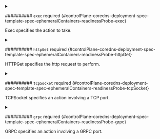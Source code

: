


<details className="config-field" data-expandable="true">
<summary>

########## `exec` <span className="config-field-required" data-required="false">required</span> <span className="config-field-type"></span> <span className="config-field-default"></span> <span className="config-field-enum"></span> {#controlPlane-coredns-deployment-spec-template-spec-ephemeralContainers-readinessProbe-exec}

Exec specifies the action to take.

</summary>

<PartialExecreference />


</details>



<details className="config-field" data-expandable="true">
<summary>

########## `httpGet` <span className="config-field-required" data-required="false">required</span> <span className="config-field-type"></span> <span className="config-field-default"></span> <span className="config-field-enum"></span> {#controlPlane-coredns-deployment-spec-template-spec-ephemeralContainers-readinessProbe-httpGet}

HTTPGet specifies the http request to perform.

</summary>

<PartialHttpgetreference />


</details>



<details className="config-field" data-expandable="true">
<summary>

########## `tcpSocket` <span className="config-field-required" data-required="false">required</span> <span className="config-field-type"></span> <span className="config-field-default"></span> <span className="config-field-enum"></span> {#controlPlane-coredns-deployment-spec-template-spec-ephemeralContainers-readinessProbe-tcpSocket}

TCPSocket specifies an action involving a TCP port.

</summary>

<PartialTcpsocketreference />


</details>



<details className="config-field" data-expandable="true">
<summary>

########## `grpc` <span className="config-field-required" data-required="false">required</span> <span className="config-field-type"></span> <span className="config-field-default"></span> <span className="config-field-enum"></span> {#controlPlane-coredns-deployment-spec-template-spec-ephemeralContainers-readinessProbe-grpc}

GRPC specifies an action involving a GRPC port.

</summary>

<PartialGrpcreference />


</details>


<PartialInitialdelayseconds />


<PartialTimeoutseconds />


<PartialPeriodseconds />


<PartialSuccessthreshold />


<PartialFailurethreshold />


<PartialTerminationgraceperiodseconds />
